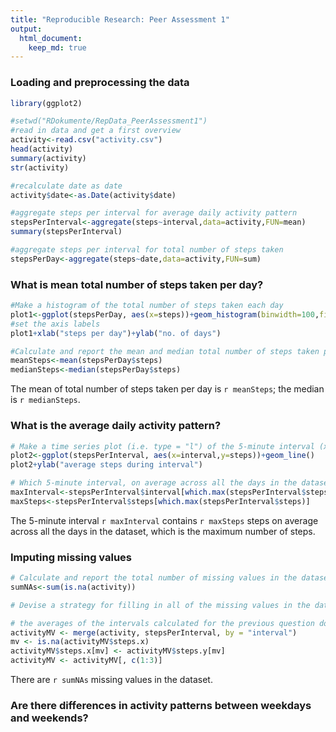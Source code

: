 ```yaml
---
title: "Reproducible Research: Peer Assessment 1"
output: 
  html_document:
    keep_md: true
---
```



### Loading and preprocessing the data
``` r
library(ggplot2)

#setwd("RDokumente/RepData_PeerAssessment1")
#read in data and get a first overview
activity<-read.csv("activity.csv")
head(activity)
summary(activity)
str(activity)

#recalculate date as date
activity$date<-as.Date(activity$date)

#aggregate steps per interval for average daily activity pattern
stepsPerInterval<-aggregate(steps~interval,data=activity,FUN=mean)
summary(stepsPerInterval)

#aggregate steps per interval for total number of steps taken
stepsPerDay<-aggregate(steps~date,data=activity,FUN=sum)
```

### What is mean total number of steps taken per day?

```r
#Make a histogram of the total number of steps taken each day
plot1<-ggplot(stepsPerDay, aes(x=steps))+geom_histogram(binwidth=100,fill="cornsilk",color="black")
#set the axis labels
plot1+xlab("steps per day")+ylab("no. of days")

#Calculate and report the mean and median total number of steps taken per day
meanSteps<-mean(stepsPerDay$steps)
medianSteps<-median(stepsPerDay$steps)
```

The mean of total number of steps taken per day is `r meanSteps`; the median is `r medianSteps`.

### What is the average daily activity pattern?

``` r
# Make a time series plot (i.e. type = "l") of the 5-minute interval (x-axis) and the average number of steps taken, averaged across all days (y-axis)
plot2<-ggplot(stepsPerInterval, aes(x=interval,y=steps))+geom_line()
plot2+ylab("average steps during interval")

# Which 5-minute interval, on average across all the days in the dataset, contains the maximum number of steps?
maxInterval<-stepsPerInterval$interval[which.max(stepsPerInterval$steps)]
maxSteps<-stepsPerInterval$steps[which.max(stepsPerInterval$steps)]
```

The 5-minute interval `r maxInterval` contains `r maxSteps` steps on average across all the days in the dataset, which is the maximum number of steps.            

### Imputing missing values

``` r
# Calculate and report the total number of missing values in the dataset (i.e. the total number of rows with NAs)
sumNAs<-sum(is.na(activity))

# Devise a strategy for filling in all of the missing values in the dataset. The strategy does not need to be sophisticated. For example, you could use the mean/median for that day, or the mean for that 5-minute interval, etc.

# the averages of the intervals calculated for the previous question do replace the missing values 
activityMV <- merge(activity, stepsPerInterval, by = "interval")
mv <- is.na(activityMV$steps.x)
activityMV$steps.x[mv] <- activityMV$steps.y[mv]
activityMV <- activityMV[, c(1:3)]

```

There are `r sumNAs` missing values in the dataset.


### Are there differences in activity patterns between weekdays and weekends?
